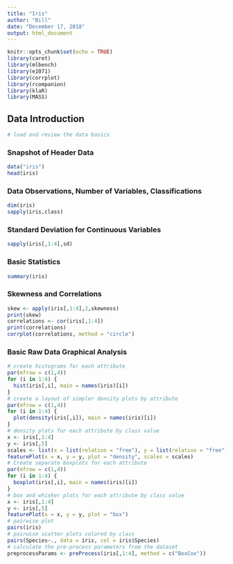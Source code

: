 ```yaml
---
title: "Iris"
author: "Bill"
date: "December 17, 2018"
output: html_document
---
```


```r
knitr::opts_chunk$set(echo = TRUE)
library(caret)
library(mlbench)
library(e1071)
library(corrplot)
library(rcompanion)
library(klaR)
library(MASS)
```

## Data Introduction
```r
# load and review the data basics
```
### Snapshot of Header Data
```r
data("iris")
head(iris)
```
### Data Observations, Number of Variables, Classifications
```r
dim(iris)
sapply(iris,class)
```
### Standard Deviation for Continuous Variables
```r
sapply(iris[,1:4],sd)
```
### Basic Statistics
```r
summary(iris)
```
### Skewness and Correlations
```r
skew <- apply(iris[,1:4],2,skewness)
print(skew)
correlations <- cor(iris[,1:4])
print(correlations)
corrplot(correlations, method = "circle")
```

### Basic Raw Data Graphical Analysis
```r
# create histograms for each attribute
par(mfrow = c(1,4))
for (i in 1:4) {
  hist(iris[,i], main = names(iris)[i])
}
# create a layout of simpler density plots by attribute
par(mfrow = c(1,4))
for (i in 1:4) {
  plot(density(iris[,i]), main = names(iris)[i])
}
# density plots for each attribute by class value
x <- iris[,1:4]
y <- iris[,5]
scales <- list(x = list(relation = "free"), y = list(relation = "free"))
featurePlot(x = x, y = y, plot = "density", scales = scales)
# Create separate boxplots for each attribute
par(mfrow = c(1,4))
for (i in 1:4) {
  boxplot(iris[,i], main = names(iris)[i])
}
# box and whisker plots for each attribute by class value
x <- iris[,1:4]
y <- iris[,5]
featurePlot(x = x, y = y, plot = "box")
# pairwise plot
pairs(iris)
# pairwise scatter plots colored by class
pairs(Species~., data = iris, col = iris$Species)
# calculate the pre-process parameters from the dataset
preprocessParams <- preProcess(iris[,1:4], method = c("BoxCox"))
```
